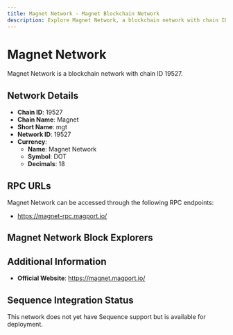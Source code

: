 ```yaml
--- 
title: Magnet Network - Magnet Blockchain Network
description: Explore Magnet Network, a blockchain network with chain ID 19527. Learn about its native currency, Magnet Network, and how to interact with the network.
---
```


# Magnet Network

Magnet Network is a blockchain network with chain ID 19527.

## Network Details

- **Chain ID**: 19527
- **Chain Name**: Magnet
- **Short Name**: mgt
- **Network ID**: 19527
- **Currency**: 
  - **Name**: Magnet Network
  - **Symbol**: DOT
  - **Decimals**: 18

## RPC URLs

Magnet Network can be accessed through the following RPC endpoints:

- https://magnet-rpc.magport.io/

## Magnet Network Block Explorers



## Additional Information

- **Official Website**: https://magnet.magport.io/

## Sequence Integration Status

This network does not yet have Sequence support but is available for deployment.
